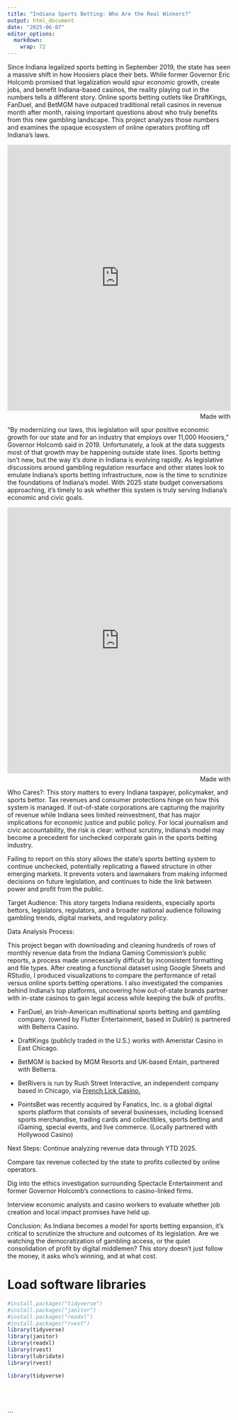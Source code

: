 ```yaml
---
title: "Indiana Sports Betting: Who Are the Real Winners?"
output: html_document
date: "2025-06-07"
editor_options: 
  markdown: 
    wrap: 72
---
```

Since Indiana legalized sports betting in September 2019, the state has seen a massive shift in how Hoosiers place their bets. While former Governor Eric Holcomb promised that legalization would spur economic growth, create jobs, and benefit Indiana-based casinos, the reality playing out in the numbers tells a different story. Online sports betting outlets like DraftKings, FanDuel, and BetMGM have outpaced traditional retail casinos in revenue month after month, raising important questions about who truly benefits from this new gambling landscape. 
This project analyzes those numbers and examines the opaque ecosystem of online operators profiting off Indiana’s laws.

<iframe src='https://flo.uri.sh/visualisation/23600704/embed' title='Interactive or visual content' class='flourish-embed-iframe' frameborder='0' scrolling='no' style='width:100%;height:600px;' sandbox='allow-same-origin allow-forms allow-scripts allow-downloads allow-popups allow-popups-to-escape-sandbox allow-top-navigation-by-user-activation'></iframe><div style='width:100%!;margin-top:4px!important;text-align:right!important;'><a class='flourish-credit' href='https://public.flourish.studio/visualisation/23600704/?utm_source=embed&utm_campaign=visualisation/23600704' target='_top' style='text-decoration:none!important'><img alt='Made with Flourish' src='https://public.flourish.studio/resources/made_with_flourish.svg' style='width:105px!important;height:16px!important;border:none!important;margin:0!important;'> </a></div>

“By modernizing our laws, this legislation will spur positive economic growth for our state and for an industry that employs over 11,000 Hoosiers,” Governor Holcomb said in 2019. Unfortunately, a look at the data suggests most of that growth may be happening outside state lines. 
Sports betting isn’t new, but the way it’s done in Indiana is evolving rapidly. As legislative discussions around gambling regulation resurface and other states look to emulate Indiana’s sports betting infrastructure, now is the time to scrutinize the foundations of Indiana’s model. With 2025 state budget conversations approaching, it’s timely to ask whether this system is truly serving Indiana’s economic and civic goals.

<iframe src='https://flo.uri.sh/visualisation/23636754/embed' title='Interactive or visual content' class='flourish-embed-iframe' frameborder='0' scrolling='no' style='width:100%;height:600px;' sandbox='allow-same-origin allow-forms allow-scripts allow-downloads allow-popups allow-popups-to-escape-sandbox allow-top-navigation-by-user-activation'></iframe><div style='width:100%!;margin-top:4px!important;text-align:right!important;'><a class='flourish-credit' href='https://public.flourish.studio/visualisation/23636754/?utm_source=embed&utm_campaign=visualisation/23636754' target='_top' style='text-decoration:none!important'><img alt='Made with Flourish' src='https://public.flourish.studio/resources/made_with_flourish.svg' style='width:105px!important;height:16px!important;border:none!important;margin:0!important;'> </a></div>

Who Cares?:
This story matters to every Indiana taxpayer, policymaker, and sports bettor. Tax revenues and consumer protections hinge on how this system is managed. If out-of-state corporations are capturing the majority of revenue while Indiana sees limited reinvestment, that has major implications for economic justice and public policy. For local journalism and civic accountability, the risk is clear: without scrutiny, Indiana’s model may become a precedent for unchecked corporate gain in the sports betting industry.

Failing to report on this story allows the state’s sports betting system to continue unchecked, potentially replicating a flawed structure in other emerging markets. It prevents voters and lawmakers from making informed decisions on future legislation, and continues to hide the link between power and profit from the public. 

Target Audience:
This story targets Indiana residents, especially sports bettors, legislators, regulators, and a broader national audience following gambling trends, digital markets, and regulatory policy.

Data Analysis Process:

This project began with downloading and cleaning hundreds of rows of monthly revenue data from the Indiana Gaming Commission’s public reports, a process made unnecessarily difficult by inconsistent formatting and file types. After creating a functional dataset using Google Sheets and RStudio, I produced visualizations to compare the performance of retail versus online sports betting operations. I also investigated the companies behind Indiana’s top platforms, uncovering how out-of-state brands partner with in-state casinos to gain legal access while keeping the bulk of profits.

- FanDuel, an Irish-American multinational sports betting and gambling company. (owned by Flutter Entertainment, based in Dublin) is partnered with Belterra Casino. 
- DraftKings (publicly traded in the U.S.) works with Ameristar Casino in East Chicago. 
- BetMGM is backed by MGM Resorts and UK-based Entain, partnered with Belterra.
-   BetRivers is run by Rush Street Interactive, an independent company based in Chicago, via [French Lick Casino.]{.underline}

-   PointsBet was recently acquired by Fanatics, Inc. is a global digital sports platform that consists of several businesses, including licensed sports merchandise, trading cards and collectibles, sports betting and iGaming, special events, and live commerce. (Locally partnered with Hollywood Casino)



Next Steps:
Continue analyzing revenue data through YTD 2025.


Compare tax revenue collected by the state to profits collected by online operators.


Dig into the ethics investigation surrounding Spectacle Entertainment and former Governor Holcomb’s connections to casino-linked firms.


Interview economic analysts and casino workers to evaluate whether job creation and local impact promises have held up.


Conclusion:
As Indiana becomes a model for sports betting expansion, it’s critical to scrutinize the structure and outcomes of its legislation. Are we watching the democratization of gambling access, or the quiet consolidation of profit by digital middlemen? This story doesn’t just follow the money, it asks who’s winning, and at what cost.


# Load software libraries

```r
#install.packages("tidyverse")
#install.packages("janitor")
#install.packages("readxl")
#install.packages("rvest")
library(tidyverse)
library(janitor)
library(readxl)
library(rvest)
library(lubridate)
library(rvest)


```


```r

library(tidyverse)






```



```



